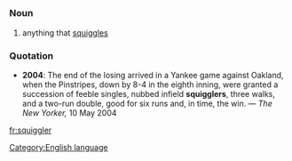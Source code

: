 =={{en}}==
[[Category:English language]]
===Noun===
# anything that [[squiggle]]s
===Quotation===
*'''2004''': The end of the losing arrived in a Yankee game against Oakland, when the Pinstripes, down by 8-4 in the eighth inning, were granted a succession of feeble singles, nubbed infield '''squigglers''', three walks, and a two-run double, good for six runs and, in time, the win. &mdash; ''The New Yorker,'' 10 May 2004

[[fr:squiggler]]